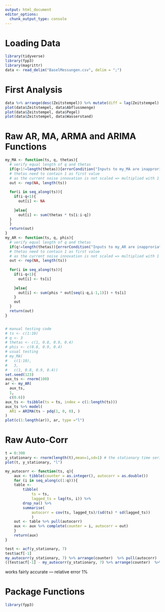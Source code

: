 ```yaml
---
output: html_document
editor_options: 
  chunk_output_type: console
---
```

# Loading Data
```r
library(tidyverse)
library(fpp3)
library(magrittr)
data <- read_delim("BaselMessungen.csv", delim = ";")
```

# First Analysis
```r
data %>% arrange(desc(Zeitstempel)) %>% mutate(diff = lag(Zeitstempel) - Zeitstempel)%>% group_by(diff) %>% summarise(counter = n())
plot(data$Zeitstempel, data$Abflussmenge)
plot(data$Zeitstempel, data$Pegel)
plot(data$Zeitstempel, data$Wasserstand)
```

# Raw AR, MA, ARMA and ARIMA Functions
```r
my_MA <- function(ts, q, thetas){
  # verify equal length of q and thetas
  if(q+1!=length(thetas)){errorCondition("Inputs to my_MA are inapproriate.")}
  # thetas need to contain 1 as first value 
  # as the current noise innovation is not scaled => multiplied with 1
  out <- rep(NA, length(ts))
  
  for(i in seq_along(ts)){
    if(i-q<1){
      out[i] <- NA
      
    }else{
      out[i] <- sum(thetas * ts[i:i-q])
  }
  }
  return(out)  
}
my_AR <- function(ts, q, phis){
  # verify equal length of q and thetas
  if(q!=length(thetas)){errorCondition("Inputs to my_AR are inapproriate.")}
  # thetas need to contain 1 as first value 
  # as the current noise innovation is not scaled => multiplied with 1
  out <- rep(NA, length(ts))
  
  for(i in seq_along(ts)){
    if(i-q<1){
      out[i] <- ts[i]
      
    }else{
      out[i] <- sum(phis * out[seq(i-q,i-1,1)]) + ts[i]
    }
    out
  }
  return(out)  
}


# manual testing code
# ts <- c(1:10)
# q <- 3
# thetas <- c(1, 0.8, 0.9, 0.4)
# phis <- c(0.8, 0.9, 0.4)
# usual testing
# my_MA(
#   c(1:10),
#   3,
#   c(1, 0.8, 0.9, 0.4))
set.seed(123)
aux_ts <- rnorm(100)
ar <- my_AR(
  aux_ts,
  1,
  c(0.6))
aux_ts <- tsibble(ts = ts, index = c(1:length(ts)))
aux_ts %>% model(
  AR1 = ARIMA(ts ~ pdq(1, 0, 0), )
)
plot(c(1:length(ar)), ar, type ="l")
```

# Raw Auto-Corr
```r
t = 0:300
y_stationary <- rnorm(length(t),mean=1,sd=1) # the stationary time series (ts)
plot(t, y_stationary, "l")

my_autocorr <- function(ts, q){
    aux <- tibble(counter = as.integer(), autocorr = as.double())
    for (i in seq_along(c(1:q))){
    table <- 
        tibble(
            ts = ts, 
            lagged_ts = lag(ts, i)) %>% 
        drop_na() %>% 
        summarise(
            autocorr = cov(ts, lagged_ts)/(sd(ts) * sd(lagged_ts))
            )
    out <- table %>% pull(autocorr)
    aux <- aux %>% complete(counter = i, autocorr = out)
    }
    return(aux)
}

test <- acf(y_stationary, 7)
test$acf[-1] 
my_autocorr(y_stationary, 7) %>% arrange(counter)  %>% pull(autocorr)
((test$acf[-1] - my_autocorr(y_stationary, 7) %>% arrange(counter)  %>% pull(autocorr))/test$acf[-1]) %>% mean()

```
works fairly accurate — relative error 1%

# Package Functions
```r
library(fpp3)
```
